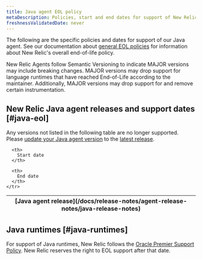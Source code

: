 ```yaml
---
title: Java agent EOL policy
metaDescription: Policies, start and end dates for support of New Relic Java agent releases.
freshnessValidatedDate: never
---
```


The following are the specific policies and dates for support of our Java agent. See our documentation about [general EOL policies](/docs/licenses/end-of-life/notification-changes-new-relic-saas-features-distributed-software/) for information about New Relic's overall end-of-life policy.

New Relic Agents follow Semantic Versioning to indicate MAJOR versions may include breaking changes. MAJOR versions may drop support for language runtimes that have reached End-of-Life according to the maintainer. Additionally, MAJOR versions may drop support for and remove certain instrumentation. 

## New Relic Java agent releases and support dates [#java-eol]

Any versions not listed in the following table are no longer supported. Please [update your Java agent version](/docs/apm/agents/java-agent/installation/update-java-agent) to the [latest release](/docs/release-notes/agent-release-notes/java-release-notes).

<table>
  <thead>
    <tr>
      <th>
        [Java agent release](/docs/release-notes/agent-release-notes/java-release-notes)
      </th>

      <th>
        Start date
      </th>

      <th>
        End date
      </th>
    </tr>
  </thead>

  <EolPage agent="java"/>
</table>

## Java runtimes [#java-runtimes]

For support of Java runtimes, New Relic follows the [Oracle Premier Support Policy](https://www.oracle.com/java/technologies/java-se-support-roadmap.html). New Relic reserves the right to EOL support after that date.
